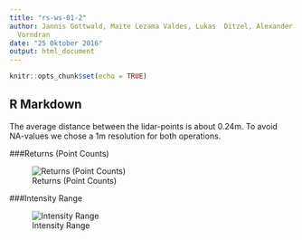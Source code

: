 ```yaml
---
title: "rs-ws-01-2"
author: Jannis Gottwald, Maite Lezama Valdes, Lukas  Ditzel, Alexander Jorns, Michaela
  Vorndran
date: "25 Oktober 2016"
output: html_document
---
```


```r
knitr::opts_chunk$set(echo = TRUE)
```

## R Markdown


The average distance between the lidar-points is about 0.24m. To avoid NA-values we chose a 1m resolution for both operations.


###Returns (Point Counts)

![Returns (Point Counts)](returns_point_counts.png)


###Intensity Range

![Intensity Range](intensity_range.png)



